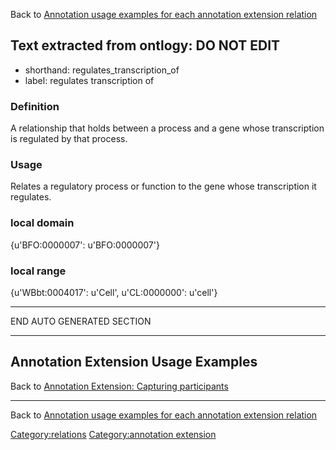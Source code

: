 Back to [http://wiki.geneontology.org/index.php/Annotation_usage_examples_for_each_annotation_extension_relation  Annotation usage examples for each annotation extension relation]


== Text extracted from ontlogy: DO NOT EDIT ==
* shorthand: regulates_transcription_of
* label: regulates transcription of
=== Definition ===
A relationship that holds between a process and a gene whose transcription is regulated by that process.
=== Usage ===
Relates a regulatory process or function to the gene whose transcription it regulates.
=== local domain ===
{u'BFO:0000007': u'BFO:0000007'}
=== local range ===
{u'WBbt:0004017': u'Cell', u'CL:0000000': u'cell'}

-----
END AUTO GENERATED SECTION
-----


==Annotation Extension Usage Examples==

Back to [http://wiki.geneontology.org/index.php/Annotation_Extension:_Capturing_participants Annotation Extension: Capturing participants]


----

Back to [http://wiki.geneontology.org/index.php/Annotation_usage_examples_for_each_annotation_extension_relation  Annotation usage examples for each annotation extension relation]

[[Category:relations]]
[[Category:annotation extension]]